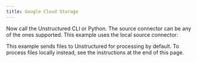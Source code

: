 ```yaml
---
title: Google Cloud Storage
---
```



<NewDocument />


<SharedGoogleCloudStorage />

Now call the Unstructured CLI or Python. The source connector can be any of the ones supported. This example uses the local source connector:

This example sends files to Unstructured for processing by default. To process files locally instead, see the instructions at the end of this page.


<CodeGroup>
  <GoogleCloudStorageAPISh />
  <GoogleCloudStorageAPIPyV2 />
</CodeGroup>


<SharedPartitionByAPIOSS/>
